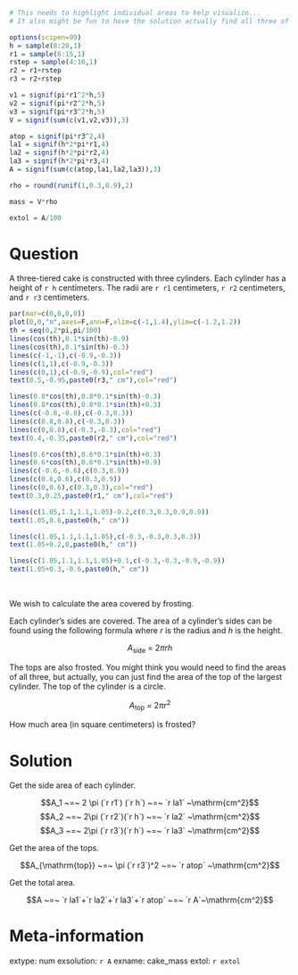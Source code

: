 ```r

# This needs to highlight individual areas to help visualize...
# It also might be fun to have the solution actually find all three of the top areas

options(scipen=99)
h = sample(8:20,1)
r1 = sample(6:15,1)
rstep = sample(4:10,1)
r2 = r1+rstep
r3 = r2+rstep

v1 = signif(pi*r1^2*h,5)
v2 = signif(pi*r2^2*h,5)
v3 = signif(pi*r3^2*h,5)
V = signif(sum(c(v1,v2,v3)),3)

atop = signif(pi*r3^2,4)
la1 = signif(h*2*pi*r1,4)
la2 = signif(h*2*pi*r2,4)
la3 = signif(h*2*pi*r3,4)
A = signif(sum(c(atop,la1,la2,la3)),3)

rho = round(runif(1,0.3,0.9),2)

mass = V*rho

extol = A/100

```



Question
========

A three-tiered cake is constructed with three cylinders. Each cylinder has a height of `r h` centimeters. The radii are `r r1` centimeters, `r r2` centimeters, and `r r3` centimeters.

```r
par(mar=c(0,0,0,0))
plot(0,0,"n",axes=F,ann=F,xlim=c(-1,1.4),ylim=c(-1.2,1.2))
th = seq(0,2*pi,pi/100)
lines(cos(th),0.1*sin(th)-0.9)
lines(cos(th),0.1*sin(th)-0.3)
lines(c(-1,-1),c(-0.9,-0.3))
lines(c(1,1),c(-0.9,-0.3))
lines(c(0,1),c(-0.9,-0.9),col="red")
text(0.5,-0.95,paste0(r3," cm"),col="red")

lines(0.8*cos(th),0.8*0.1*sin(th)-0.3)
lines(0.8*cos(th),0.8*0.1*sin(th)+0.3)
lines(c(-0.8,-0.8),c(-0.3,0.3))
lines(c(0.8,0.8),c(-0.3,0.3))
lines(c(0,0.8),c(-0.3,-0.3),col="red")
text(0.4,-0.35,paste0(r2," cm"),col="red")

lines(0.6*cos(th),0.6*0.1*sin(th)+0.3)
lines(0.6*cos(th),0.6*0.1*sin(th)+0.9)
lines(c(-0.6,-0.6),c(0.3,0.9))
lines(c(0.6,0.6),c(0.3,0.9))
lines(c(0,0.6),c(0.3,0.3),col="red")
text(0.3,0.25,paste0(r1," cm"),col="red")

lines(c(1.05,1.1,1.1,1.05)-0.2,c(0.3,0.3,0.9,0.9))
text(1.05,0.6,paste0(h," cm"))

lines(c(1.05,1.1,1.1,1.05),c(-0.3,-0.3,0.3,0.3))
text(1.05+0.2,0,paste0(h," cm"))

lines(c(1.05,1.1,1.1,1.05)+0.1,c(-0.3,-0.3,-0.9,-0.9))
text(1.05+0.3,-0.6,paste0(h," cm"))
```
\

We wish to calculate the area covered by frosting.

Each cylinder's sides are covered. The area of a cylinder's sides can be found using the following formula where $r$ is the radius and $h$ is the height.

$$A_{\mathrm{side}} ~=~ 2\pi r h$$

The tops are also frosted. You might think you would need to find the areas of all three, but actually, you can just find the area of the top of the largest cylinder. The top of the cylinder is a circle.

$$A_{\mathrm{top}}~=~ 2\pi r^2$$

How much area (in square centimeters) is frosted?


Solution
========

Get the side area of each cylinder.

$$A_1 ~=~ 2 \pi (`r r1`) (`r h`) ~=~ `r la1` ~\mathrm{cm^2}$$
$$A_2 ~=~ 2\pi (`r r2`)(`r h`) ~=~ `r la2` ~\mathrm{cm^2}$$
$$A_3 ~=~ 2\pi (`r r3`)(`r h`) ~=~ `r la3` ~\mathrm{cm^2}$$

Get the area of the tops.

$$A_{\mathrm{top}} ~=~ \pi (`r r3`)^2 ~=~ `r atop` ~\mathrm{cm^2}$$

Get the total area.

$$A ~=~ `r la1`+`r la2`+`r la3`+`r atop` ~=~ `r A`~\mathrm{cm^2}$$



Meta-information
============
extype: num
exsolution: `r A`
exname: cake_mass
extol: `r extol`